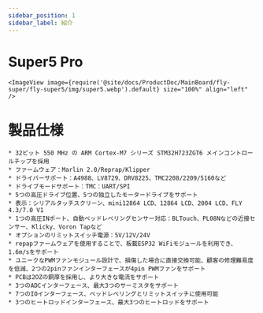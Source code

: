 ```yaml
---
sidebar_position: 1
sidebar_label: 紹介
---
```




# Super5 Pro

    
    <ImageView image={require('@site/docs/ProductDoc/MainBoard/fly-super/fly-super5/img/super5.webp').default} size="100%" align="left" />


# 製品仕様

    * 32ビット 550 MHz の ARM Cortex-M7 シリーズ STM32H723ZGT6 メインコントロールチップを採用
    * ファームウェア：Marlin 2.0/Reprap/Klipper
    * ドライバーサポート：A4988、LV8729、DRV8225、TMC2208/2209/5160など
    * ドライブモードサポート：TMC：UART/SPI
    * 5つの高圧ドライブ位置、5つの独立したモータードライブをサポート
    * 表示：シリアルタッチスクリーン、mini12864 LCD、12864 LCD、2004 LCD、FLY 4.3/7.0 V1
    * 1つの高圧INポート、自動ベッドレベリングセンサー対応：BLTouch、PL08Nなどの近接センサー、Klicky、Voron Tapなど
    * オプションのリミットスイッチ電源：5V/12V/24V
    * repapファームウェアを使用することで、板載ESP32 WiFiモジュールを利用でき、1.6m/sをサポート
    * ユニークなPWMファンモジュール設計で、損傷した場合に直接交換可能、顧客の修理難易度を低減、2つの2pinファンインターフェースが4pin PWMファンをサポート
    * PCBは2OZの銅厚を採用し、より大きな電流をサポート
    * 3つのADCインターフェース、最大3つのサーミスタをサポート
    * 7つのIOインターフェース、ベッドレベリングとリミットスイッチに使用可能
    * 3つのヒートロッドインターフェース、最大3つのヒートロッドをサポート